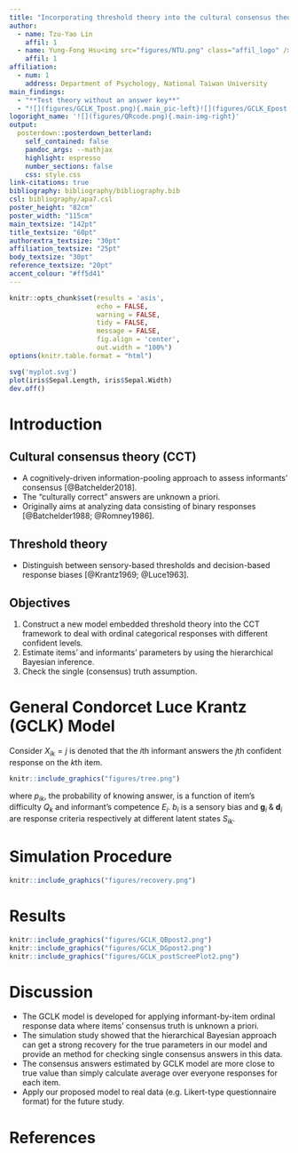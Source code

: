 ```yaml
---
title: "Incorporating threshold theory into the cultural consensus theory for ordinal categorical data: A simulation study"
author:
  - name: Tzu-Yao Lin
    affil: 1
  - name: Yung-Fong Hsu<img src="figures/NTU.png" class="affil_logo" />
    affil: 1
affiliation:
  - num: 1
    address: Department of Psychology, National Taiwan University
main_findings:
  - "**Test theory without an answer key**"
  - "![](figures/GCLK_Tpost.png){.main_pic-left}![](figures/GCLK_Epost.png){.main_pic-right}<span class='main_pic-text'>Our model can estimate the correct answers much more accurately by weighting on the informants' responses.</span>"
logoright_name: '![](figures/QRcode.png){.main-img-right}'
output: 
  posterdown::posterdown_betterland:
    self_contained: false
    pandoc_args: --mathjax
    highlight: espresso
    number_sections: false
    css: style.css
link-citations: true
bibliography: bibliography/bibliography.bib
csl: bibliography/apa7.csl
poster_height: "82cm"
poster_width: "115cm"
main_textsize: "142pt"
title_textsize: "60pt"
authorextra_textsize: "30pt"
affiliation_textsize: "25pt"
body_textsize: "30pt"
reference_textsize: "20pt"
accent_colour: "#ff5d41"
---
```


```r
knitr::opts_chunk$set(results = 'asis',
                      echo = FALSE,
                      warning = FALSE,
                      tidy = FALSE,
                      message = FALSE,
                      fig.align = 'center',
                      out.width = "100%")
options(knitr.table.format = "html") 
```

```r
svg('myplot.svg')
plot(iris$Sepal.Length, iris$Sepal.Width)
dev.off()
```

# Introduction

## Cultural consensus theory (CCT)

- A cognitively-driven information-pooling approach to assess informants' consensus [@Batchelder2018].
- The "culturally correct" answers are unknown a priori.
- Originally aims at analyzing data consisting of binary responses [@Batchelder1988; @Romney1986].

## Threshold theory 

- Distinguish between sensory-based thresholds and decision-based response biases [@Krantz1969; @Luce1963].

## Objectives

1. Construct a new model embedded threshold theory into the CCT framework to deal with ordinal categorical responses with different confident levels.
2. Estimate items' and informants' parameters by using the hierarchical Bayesian inference.
3. Check the single (consensus) truth assumption.

# General Condorcet Luce Krantz (GCLK) Model

Consider $X_{ik} = j$ is denoted that the $i$th informant answers the $j$th confident response on the $k$th item. 

```r
knitr::include_graphics("figures/tree.png")
```

where $p_{ik}$, the probability of knowing answer, is a function of item's difficulty $Q_k$ and informant's competence $E_i$. $b_i$ is a sensory bias and $\boldsymbol{g}_i \; \& \; \boldsymbol{d}_i$ are response criteria respectively at different latent states $S_{ik}$.

# Simulation Procedure

```r
knitr::include_graphics("figures/recovery.png")
```

# Results

```r
knitr::include_graphics("figures/GCLK_QBpost2.png")
knitr::include_graphics("figures/GCLK_DGpost2.png")
knitr::include_graphics("figures/GCLK_postScreePlot2.png")
```

# Discussion

- The GCLK model is developed for applying informant-by-item ordinal response data where items' consensus truth is unknown a priori.
- The simulation study showed that the hierarchical Bayesian approach can get a strong recovery for the true parameters in our model and provide an method for checking single consensus answers in this data.
- The consensus answers estimated by GCLK model are more close to true value than simply calculate average over everyone responses for each item.
- Apply our proposed model to real data (e.g. Likert-type questionnaire format) for the future study.

# References
